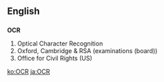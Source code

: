 ==English==

==={{initialism}}===
'''OCR'''

# Optical Character Recognition
# Oxford, Cambridge & RSA (examinations (board))
# Office for Civil Rights (US)

[[ko:OCR]]
[[ja:OCR]]